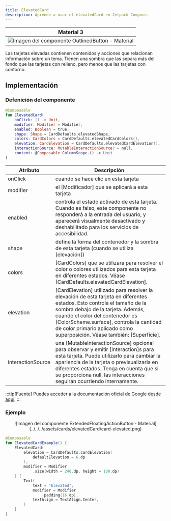 ```yaml
---
title: ElevatedCard
description: Aprende a usar el elevatedCard en Jetpack Compose.
---
```


| Material 3| 
| :----------------: |
| ![Imagen del componente OutlinedButton - Material](../../../assets/cards/elevatedCard/elevatedCard.svg)|

Las tarjetas elevadas contienen contenidos y acciones que relacionan información sobre un tema. Tienen una sombra que las separa más del fondo que las tarjetas con relleno, pero menos que las tarjetas con contorno.

## Implementación

### Defenición del componente

<Tabs>
<TabItem label="Material3">

```kotlin frame="terminal"
@Composable
fun ElevatedCard(
    onClick: () -> Unit,
    modifier: Modifier = Modifier,
    enabled: Boolean = true,
    shape: Shape = CardDefaults.elevatedShape,
    colors: CardColors = CardDefaults.elevatedCardColors(),
    elevation: CardElevation = CardDefaults.elevatedCardElevation(),
    interactionSource: MutableInteractionSource? = null,
    content: @Composable ColumnScope.() -> Unit
)
```

Atributo | Descripción
------ | -----------
onClick | cuando se hace clic en esta tarjeta
modifier | el [Modificador] que se aplicará a esta tarjeta
enabled | controla el estado activado de esta tarjeta. Cuando es falso, este componente no responderá a la entrada del usuario, y aparecerá visualmente desactivado y deshabilitado para los servicios de accesibilidad.
shape | define la forma del contenedor y la sombra de esta tarjeta (cuando se utiliza [elevación])
colors | [CardColors] que se utilizará para resolver el color o colores utilizados para esta tarjeta en diferentes estados. Véase [CardDefaults.elevatedCardElevation].
elevation | [CardElevation] utilizado para resolver la elevación de esta tarjeta en diferentes estados. Esto controla el tamaño de la sombra debajo de la tarjeta. Además, cuando el color del contenedor es [ColorScheme.surface], controla la cantidad de color primario aplicado como superposición. Véase también: [Superficie].
interactionSource | una [MutableInteractionSource] opcional para observar y emitir [Interaction]s para esta tarjeta. Puede utilizarlo para cambiar la apariencia de la tarjeta o previsualizarla en diferentes estados. Tenga en cuenta que si se proporciona null, las interacciones seguirán ocurriendo internamente.

</TabItem>
</Tabs>

[comment]: <> (No modifiques el tip)
:::tip[Fuente]
Puedes acceder a la documentación oficial de Google
[desde aquí](https://developer.android.com/reference/kotlin/androidx/compose/runtime/package-summary).
:::

### Ejemplo

<Tabs>
<TabItem label="Material3">

<center>![Imagen del componente ExtendedFloatingActionButton - Material](../../../assets/cards/elevatedCard/card-elevated.png)</center>

``` kotlin frame="terminal"
@Composable
fun ElevatedCardExample() {
    ElevatedCard(
        elevation = CardDefaults.cardElevation(
            defaultElevation = 6.dp
        ),
        modifier = Modifier
            .size(width = 240.dp, height = 100.dp)
    ) {
        Text(
            text = "Elevated",
            modifier = Modifier
                .padding(16.dp),
            textAlign = TextAlign.Center,
        )
    }
}
```

</TabItem>
</Tabs>